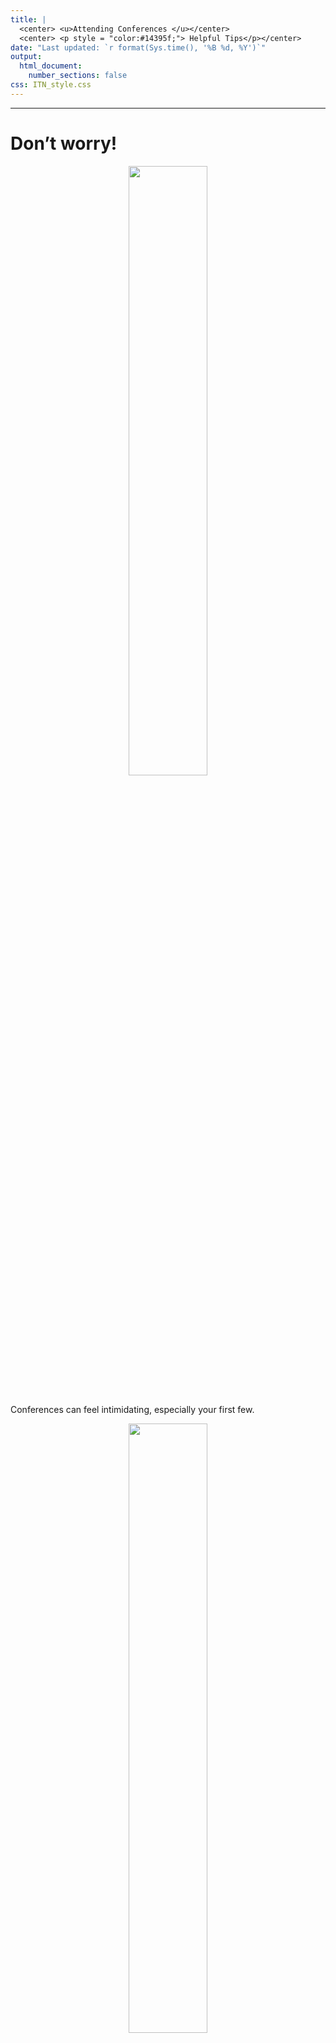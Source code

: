 ```yaml
---
title: |
  <center> <u>Attending Conferences </u></center>
  <center> <p style = "color:#14395f;"> Helpful Tips</p></center>
date: "Last updated: `r format(Sys.time(), '%B %d, %Y')`"
output:
  html_document:
    number_sections: false
css: ITN_style.css
---
```




<hr>


# Don't worry!

<div class="row">

<div class="column">
<center><img src="resources/images/unhappy.png" width = 50% > </center>
<br>
Conferences can feel intimidating, especially your first few.
</div>
<div class="column">
<center><img src="resources/images/happy.png" width = 50%> </center> 
<br>
But don't worry, this is a common feeling.
You deserve to be attend and no one knows what all the talks are about.
In fact, conferences are for branching out and learning new things!

</div>
</div>
<hr>

<div class="row">

<div class="column">

# Best Practices:

<input type="checkbox">  Don't try to absorb everything! <img src="resources/images/face_explode.png" width = 8%>

- Focus on your interests, but also check out new topics.

<input type="checkbox">  Take notes <img src="https://www.iconpacks.net/icons/free-icons-6/free-icon-notes-and-pencil-22337.png" width = 8%>

- It can be difficult to retain what you learn, so take notes. Include information about the researchers and relevant papers, so you can reach out or learn more.

<input type="checkbox">  Get ideas <img src="https://www.iconpacks.net/icons/4/free-icon-light-bulb-13629.png" width = 8%>

- Conferences are a great places to make new connections.

</div>

<div class="column">

<br>
<br>
<br>
<input type="checkbox">  Talk to people <img src="https://www.iconpacks.net/icons/4/free-icon-conversation-11886.png" width = 8%>

-  You never know who you might be sitting next to! Find new collaborators, people who know about helpful new methods, opportunities, jobs, etc.
-  Start with small talk, talk about a presentation, or talk about your work
- Transition times, after talks, and during breaks are good opportunities to meet people
- Talk to speakers, ask questions (this can be after a talk or during the talk)
- Email people or connect on LinkedIn

</div>
</div>

<hr>

<div class="row">
<div class="column">

# What to expect:

- Conferences cover a ton of information! (It may feel overwhelming)
- Talks conclude with time for questions
- Plenary talks are large talks typically for the full conference with experienced speakers
- People will attend talks and some will take notes
- People will come and go
- People will generally ask constructive questions
- Occasionally people might ask aggressive questions, but this is rare

</div>
<div class = "column">

# Virtual Conference Etiquette:

<input type="checkbox"> Keep muted 

<input type="checkbox"> Consider showing your video (it's nice for speakers)

<input type="checkbox"> Reach out on LinkedIn or the chat to "talk" to people

 
</div>
</div>

<hr>

<div class="row">
<div class="column">

# Possible Questions to Ask:

- What are your next steps/future directions? 
- What was a challenge in your methods?
- Why did you pick XYZ thing? Did you consider this other method? 
- Can we revisit graph A? Ask a specific question about graph/finding/table.
- Have you considered some other author XYZ and how that relates to your work? 
- What are the implications/impact of your findings? How could this be applied? 
- Have you thought about how XYZ may influence your research findings?
- I didn't catch this XYZ detail, can you say it again?
</div>
<div class="column">
<br>
<br>
<center>
<img src="resources/images/question.png" width = 40%>
</center>
</div>
</div>
<hr>

<div class="row">
<div class="column">

::: Note

# Possible Goals:

<input type="checkbox"> Meet new people 

<input type="checkbox"> Share your research

<input type="checkbox"> Look for a job

<input type="checkbox"> Get ideas for new projects

<input type="checkbox"> Find collaborators
:::

</div>

<div class="column">

# After the Conference:

<input type="checkbox"> Reach out to new contacts

<input type="checkbox"> Whether formal (to present to your lab) or informal, consider the following questions:

  - Why did I go to this conference? 
  - What did I do at the conference? 
  - What could I do differently?
  - What did I learn/takeaways? 
  
<input type="checkbox"> Revisit your goals here, how did you do? 
</div>
</div>

<hr>

<center>
<a href="https://www.itcrtraining.org/">
  <img src="resources/images/ITN_logo.png" width = 30%>
</a>
</center>

<div class = "authors"> **Authors**: This content of this cheatsheet was created by Lauren Chan, Kate Isaac, Candace Savonen, and Carrie Wright. It was summarized and formatted by Carrie Wright. Icons from <a href="https://iconscout.com/icons/face-explode" class="text-underline font-size-sm" target="_blank">Face Explode</a> by <a href="https://iconscout.com/contributors/bharat-icons" class="text-underline font-size-sm">Bharat Design</a> on <a href="https://iconscout.com" class="text-underline font-size-sm">IconScout</a> and https://www.iconpacks.net/. Cartoons from https://getavataaars.com/.
</div>

